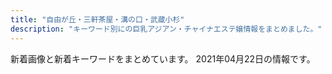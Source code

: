 ```yaml
---
title: "自由が丘・三軒茶屋・溝の口・武蔵小杉"
description: "キーワード別にの巨乳アジアン・チャイナエステ嬢情報をまとめました。"
---
```


新着画像と新着キーワードをまとめています。
2021年04月22日の情報です。

<DmmAffiliateIns />
<KeywordTable
  shops={
    [
    {
        "url": "http://chishituyop.xyz/",
        "station": "\u4e8c\u5b50\u7389\u5ddd\u99c5\u897f\u53e3",
        "keywords": {},
        "name": "\u8d64\u30d0\u30e9",
        "img_links": [
            "http://chishituyop.xyz/uploads/210413/1-21041312560R29.jpg",
            "http://chishituyop.xyz/style/images/index-miru_03.jpg",
            "http://chishituyop.xyz/style/images/sys.jpg",
            "http://chishituyop.xyz/uploads/201229/1-201229152000Y5.jpg",
            "http://chishituyop.xyz/style/images/t3.png",
            "http://chishituyop.xyz/style/images/s-bian.png",
            "http://chishituyop.xyz/style/images/nav2-sta.png",
            "http://chishituyop.xyz/style/images/index-miru_06.jpg",
            "http://chishituyop.xyz/uploads/210413/1-210413125542J5.jpg",
            "http://chishituyop.xyz/style/images/t2.png",
            "http://chishituyop.xyz/style/images/nav-sys.jpg",
            "http://chishituyop.xyz/style/images/t6.jpg",
            "http://chishituyop.xyz/style/images/index-miru_18.jpg",
            "http://chishituyop.xyz/style/images/t4.jpg",
            "http://chishituyop.xyz/uploads/210413/1-21041312562W23.jpg"
        ]
    },
    {
        "img_links": [
            "http://ms-rlx.com/img/ttl_tnew.png",
            "http://ms-rlx.com/staff/momo/01.jpg",
            "http://ms-rlx.com/img/msgbtn.png",
            "http://ms-rlx.com/img/ttl_mobile.png",
            "http://ms-rlx.com/staff/sachan/01mb.jpg",
            "http://ms-rlx.com/img/ttl_rec.png",
            "http://ms-rlx.com/staff/sachan/01.jpg",
            "http://ms-rlx.com/staff/momo/01mb.jpg",
            "http://ms-rlx.com/img/ttl_concept.png",
            "http://ms-rlx.com/img/access/road01.jpg",
            "http://ms-rlx.com/img/youtube.jpg",
            "http://ms-rlx.com/staff/ruri/01.jpg",
            "http://ms-rlx.com/staff/ringo/01.jpg",
            "http://ms-rlx.com/i/files/homeimg.jpg",
            "http://ms-rlx.com/img/ttl_staff.png",
            "http://ms-rlx.com/staff/milk/01.jpg",
            "http://ms-rlx.com/img/att.png",
            "http://ms-rlx.com/staff/ruri/01mb.jpg",
            "http://ms-rlx.com/img/access/road02.jpg",
            "http://ms-rlx.com/pic/head.png",
            "http://ms-rlx.com/staff/ringo/01mb.jpg",
            "http://ms-rlx.com/img/access/road03.jpg",
            "http://ms-rlx.com/staff/milk/01mb.jpg"
        ],
        "url": "http://ms-rlx.com/",
        "station": "\u81ea\u7531\u304c\u4e18\u99c5\u5357\u53e3",
        "name": "\u697d\u697d\u5c4b",
        "keywords": {
            "C": 14
        }
    },
    {
        "station": "\u81ea\u7531\u304c\u4e18\u99c5\u5317\u53e3",
        "name": "\u305f\u3093\u307d\u307d",
        "url": "http://annex-jp.info/",
        "keywords": {},
        "img_links": [
            "http://annex-jp.info/images/mayumi.jpg",
            "http://www.annex-jp.info/i/img/mayumi.jpg",
            "http://annex-jp.info/images/sayuri.jpg",
            "http://annex-jp.info/images/yoho.jpg",
            "http://annex-jp.info/images/info.png",
            "http://www.annex-jp.info/i/img/sayuri.jpg",
            "http://www.annex-jp.info/i/img/nana.jpg",
            "http://annex-jp.info/images/kp-info.jpg",
            "http://www.annex-jp.info/i/img/mari.jpg",
            "http://annex-jp.info/images/riri.jpg",
            "http://www.annex-jp.info/i/img/yoho.jpg",
            "http://annex-jp.info/images/nana.jpg",
            "http://www.annex-jp.info/i/img/riri.jpg",
            "http://annex-jp.info/images/mari.jpg"
        ]
    },
    {
        "url": "http://in-esthe.com/you/",
        "name": "\u60a0",
        "keywords": {},
        "img_links": [
            "http://in-esthe.com/you/images/r-2.jpg",
            "http://in-esthe.com/you/images/p-3.jpg",
            "http://in-esthe.com/you/images/p-11.jpg",
            "http://in-esthe.com/you/images/botton.jpg",
            "http://cdn.dino-es.com/images/logo/468x60DinoEs.png",
            "http://in-esthe.com/you/images/p-0.jpg",
            "http://in-esthe.com/you/images/r-1.jpg",
            "http://in-esthe.com/you/images/p-10.jpg",
            "http://in-esthe.com/you/images/p-4.jpg",
            "http://in-esthe.com/you/images/fla.jpg",
            "http://in-esthe.com/you/images/p-7.jpg",
            "http://in-esthe.com/you/images/p-9.jpg",
            "http://in-esthe.com/you/images/p-8.jpg",
            "http://in-esthe.com/you/images/mo.png",
            "http://in-esthe.com/you/images/p-5.jpg"
        ],
        "station": "\u5b66\u82b8\u5927\u5b66\u99c5\u6771\u53e3"
    },
    {
        "name": "\u5fc3\u697d",
        "url": "http://ms-shinraku.com/",
        "img_links": [
            "http://ms-shinraku.com/staff/mari/01.jpg",
            "http://ms-shinraku.com/img/ttl_staff.png",
            "http://ms-shinraku.com/img/foot.png",
            "http://ms-shinraku.com/i/files/homeimg.jpg",
            "http://ms-shinraku.com/pic/topimg1.jpg",
            "http://ms-shinraku.com/staff/ayumi/01.jpg",
            "http://ms-shinraku.com/staff/ran/01.jpg",
            "http://ms-shinraku.com/pic/head.jpg",
            "http://ms-shinraku.com/staff/yuki/01.jpg",
            "http://ms-shinraku.com/staff/kanako/01.jpg",
            "http://ms-shinraku.com/staff/momoka/01.jpg",
            "http://ms-shinraku.com/pic/topimg2.jpg"
        ],
        "keywords": {
            "C": 2
        },
        "station": "\u5b66\u82b8\u5927\u5b66\u99c5\u6771\u53e3"
    },
    {
        "keywords": {
            "88": 2,
            "C": 1,
            "D": 3,
            "87": 2
        },
        "url": "http://www.mikaeribijin.esturl.com/",
        "name": "\u898b\u8fd4\u308a\u7f8e\u4eba",
        "img_links": [
            "http://www.mikaeribijin.esturl.com/files/003.jpg",
            "http://www.mikaeribijin.esturl.com/files/001-02.jpg",
            "http://www.mikaeribijin.esturl.com/images/shop/shop04.jpg",
            "http://www.mikaeribijin.esturl.com/files/003-02.jpg",
            "http://www.mikaeribijin.esturl.com/images/top.png",
            "http://www.mikaeribijin.esturl.com/images/link_line.png",
            "http://www.mikaeribijin.esturl.com/images/girl-z1.jpg",
            "http://www.mikaeribijin.esturl.com/files/004.jpg",
            "http://www.mikaeribijin.esturl.com/images/line.jpg",
            "http://www.mikaeribijin.esturl.com/files/001.jpg",
            "http://www.mikaeribijin.esturl.com/images/information.png",
            "http://www.mikaeribijin.esturl.com/images/staff_line.png",
            "http://www.mikaeribijin.esturl.com/images/bj3.png",
            "http://www.mikaeribijin.esturl.com/images/mobile.png",
            "http://www.mikaeribijin.esturl.com/files/004-02.jpg",
            "http://www.mikaeribijin.esturl.com/files/002-02.jpg",
            "http://www.mikaeribijin.esturl.com/images/shop/shop03.jpg",
            "http://www.mikaeribijin.esturl.com/images/girl-z2.jpg",
            "http://www.mikaeribijin.esturl.com/images/shop/shop02.jpg",
            "http://www.mikaeribijin.esturl.com/files/002.jpg",
            "http://www.mikaeribijin.esturl.com/images/top_sche.png",
            "http://www.mikaeribijin.esturl.com/images/shop/shop01.jpg"
        ],
        "station": "\u90fd\u7acb\u5927\u5b66\u99c5"
    },
    {
        "keywords": {},
        "url": "http://b-berry.work/",
        "name": "\u30d6\u30eb\u30fc\u30d9\u30ea\u30fc",
        "station": "\u81ea\u7531\u304c\u4e18\u99c5\u5317\u53e3",
        "img_links": [
            "http://b-berry.work/images/interior_t.jpg",
            "http://b-berry.work/img/mona1.jpg",
            "http://b-berry.work/images/ac2.jpg",
            "http://b-berry.work/img/yuri1.jpg",
            "http://b-berry.work/images/ac1.jpg",
            "http://b-berry.work/staff/mona.jpg",
            "http://b-berry.work/images/head.jpg",
            "http://b-berry.work/images/s1.png",
            "http://b-berry.work/images/int1.jpg",
            "http://b-berry.work/images/3.jpg",
            "http://b-berry.work/images/news.jpg",
            "http://b-berry.work/img/maya1.jpg",
            "http://b-berry.work/images/rec1.jpg",
            "http://b-berry.work/images/int2.jpg",
            "http://b-berry.work/images/staff_t.jpg",
            "http://b-berry.work/images/tg.jpg",
            "http://b-berry.work/images/2.jpg",
            "http://b-berry.work/images/rec2.jpg",
            "http://b-berry.work/images/1.jpg",
            "http://b-berry.work/staff/yuri.jpg",
            "http://b-berry.work/images/sys.jpg",
            "http://b-berry.work/staff/maya.jpg"
        ]
    },
    {
        "keywords": {
            "84": 2,
            "94": 4,
            "F": 4,
            "D": 3,
            "86": 1
        },
        "url": "http://www.wqiowaz.site/",
        "name": "Sweet",
        "station": "\u7528\u8cc0\u99c5\u6771\u53e3",
        "img_links": [
            "http://www.wqiowaz.site/uploads/201008/1-20100Q55403531.jpg",
            "http://www.wqiowaz.site/uploads/200629/1-200629103104120.jpg",
            "http://www.wqiowaz.site/picture/m-top004.jpg",
            "http://www.wqiowaz.site/uploads/201008/1-20100Q5550EL.jpg",
            "http://www.wqiowaz.site/uploads/200630/1-200630094H5294.jpg",
            "http://www.wqiowaz.site/picture/foot01.jpg",
            "http://www.wqiowaz.site/picture/m-top003.jpg",
            "http://www.wqiowaz.site/uploads/200629/1-200629103142X4.jpg",
            "http://www.wqiowaz.site/uploads/200914/1-20091416442NT.jpg",
            "http://www.wqiowaz.site/uploads/201008/1-20100Q5541T55.jpg",
            "http://www.wqiowaz.site/picture/m-head01.jpg",
            "http://www.wqiowaz.site/picture/call.png",
            "http://www.wqiowaz.site/picture/cam-01.jpg",
            "http://www.wqiowaz.site/uploads/201008/1-20100Q55522V7.jpg",
            "http://www.wqiowaz.site/uploads/200630/1-200630094K4325.jpg",
            "http://www.wqiowaz.site/uploads/200629/1-200629103204442.jpg",
            "http://www.wqiowaz.site/uploads/200914/1-200914164443K1.jpg"
        ]
    },
    {
        "name": "\u661f\u306e\u8f1d\u304d",
        "url": "http://kagayaki.jpn.cm/",
        "keywords": {
            "87": 2,
            "D": 6,
            "84": 1,
            "C": 17,
            "E": 1,
            "86": 5
        },
        "img_links": [
            "http://kagayaki.jpn.cm/photos/sites/35/2017/11/2017110107513579.jpg",
            "http://kagayaki.jpn.cm/images/girl-z1.jpg",
            "http://kagayaki.jpn.cm/images/bj3.png",
            "http://kagayaki.jpn.cm/images/girl-z2.jpg",
            "http://kagayaki.jpn.cm/photos/sites/35/2016/11/1.jpg",
            "http://kagayaki.jpn.cm/images/room3.jpg",
            "http://kagayaki.jpn.cm/images/room5.jpg",
            "http://kagayaki.jpn.cm/images/mobile.jpg",
            "http://kagayaki.jpn.cm/images/room1.jpg",
            "http://kagayaki.jpn.cm/images/room2.jpg",
            "http://kagayaki.jpn.cm/images/staff_line.png",
            "http://kagayaki.jpn.cm/photos/sites/35/2020/10/2020100418535814.jpg",
            "http://kagayaki.jpn.cm/photos/sites/35/2019/09/2019092518230998.jpg",
            "http://kagayaki.jpn.cm/images/staff0.jpg",
            "http://kagayaki.jpn.cm/images/mobile2.jpg",
            "http://kagayaki.jpn.cm/photos/sites/35/2016/08/staff32.jpg",
            "http://kagayaki.jpn.cm/images/room6.jpg",
            "http://kagayaki.jpn.cm/photos/sites/35/2016/11/11.jpg",
            "http://kagayaki.jpn.cm/images/top.jpg",
            "http://kagayaki.jpn.cm/images/room4.jpg",
            "http://kagayaki.jpn.cm/photos/sites/35/2016/11/12.jpg",
            "http://kagayaki.jpn.cm/photos/sites/35/2016/08/staff3.jpg",
            "http://kagayaki.jpn.cm/images/end1.jpg",
            "http://kagayaki.jpn.cm/photos/sites/35/2016/09/637893871729784570.jpg"
        ],
        "station": "\u4e09\u8ed2\u8336\u5c4b\u99c5\u5317\u53e3"
    },
    {
        "img_links": [
            "http://www.jojo.mensnv.com/files/003.jpg",
            "http://www.jojo.mensnv.com/images/slider/01.jpg",
            "http://www.jojo.mensnv.com/files/004-03.jpg",
            "http://www.jojo.mensnv.com/files/007-03.jpg",
            "http://www.jojo.mensnv.com/files/002-03.jpg",
            "http://www.jojo.mensnv.com/files/004-02.jpg",
            "http://www.jojo.mensnv.com/files/006-02.jpg",
            "http://www.jojo.mensnv.com/files/013-03.jpg",
            "http://www.jojo.mensnv.com/files/007-02.jpg",
            "http://www.jojo.mensnv.com/images/mobile.jpg",
            "http://www.jojo.mensnv.com/files/003-03.jpg",
            "http://www.jojo.mensnv.com/files/001-02.jpg",
            "http://www.jojo.mensnv.com/files/013-02.jpg",
            "http://www.jojo.mensnv.com/files/012-03.jpg",
            "http://www.jojo.mensnv.com/files/009-02.jpg",
            "http://www.jojo.mensnv.com/files/013.jpg",
            "http://www.jojo.mensnv.com/files/009-03.jpg",
            "http://www.jojo.mensnv.com/files/001-03.jpg",
            "http://www.jojo.mensnv.com/files/003-02.jpg",
            "http://www.jojo.mensnv.com/files/014.jpg",
            "http://www.jojo.mensnv.com/images/tel.png",
            "http://www.jojo.mensnv.com/files/012.jpg",
            "http://www.jojo.mensnv.com/files/009.jpg",
            "http://www.jojo.mensnv.com/files/010-03.jpg",
            "http://www.jojo.mensnv.com/files/010.jpg",
            "http://www.jojo.mensnv.com/files/010-02.jpg",
            "http://www.jojo.mensnv.com/files/007.jpg",
            "http://www.jojo.mensnv.com/files/005-02.jpg",
            "http://www.jojo.mensnv.com/images/slider/02.jpg",
            "http://www.jojo.mensnv.com/files/014-02.jpg",
            "http://www.jojo.mensnv.com/files/001.jpg",
            "http://www.jojo.mensnv.com/files/005-03.jpg",
            "http://www.jojo.mensnv.com/files/014-03.jpg",
            "http://www.jojo.mensnv.com/files/004.jpg",
            "http://www.jojo.mensnv.com/files/006-03.jpg",
            "http://www.jojo.mensnv.com/files/002.jpg",
            "http://www.jojo.mensnv.com/images/backlistbtn.png",
            "http://www.jojo.mensnv.com/files/012-02.jpg",
            "http://www.jojo.mensnv.com/files/011-02.jpg",
            "http://www.jojo.mensnv.com/files/011-03.jpg",
            "http://www.jojo.mensnv.com/files/006.jpg",
            "http://www.jojo.mensnv.com/images/showCover.png",
            "http://www.jojo.mensnv.com/files/011.jpg",
            "http://www.jojo.mensnv.com/images/slider/03.jpg",
            "http://www.jojo.mensnv.com/images/coverGirlParts.png",
            "http://www.jojo.mensnv.com/files/005.jpg",
            "http://www.jojo.mensnv.com/files/002-02.jpg"
        ],
        "keywords": {
            "\u30bb\u30af\u30b7\u30fc": 1,
            "85": 9,
            "84": 6,
            "86": 12,
            "88": 3,
            "C": 3,
            "D": 18
        },
        "url": "http://www.jojo.mensnv.com/",
        "station": "\u4e09\u8ed2\u8336\u5c4b\u99c5\u5357\u53e3",
        "name": "JoJo"
    },
    {
        "img_links": [
            "http://esthegt.xyz/ymd/images/button-3.png",
            "http://esthegt.xyz/ymd/images/button-6.png",
            "http://esthegt.xyz/ymd/images/button-5.png",
            "http://esthegt.xyz/ymd/girl/7.jpg",
            "http://esthegt.xyz/ymd/images/button-4.png",
            "http://esthegt.xyz/ymd/girl/8.jpg",
            "http://esthegt.xyz/ymd/girl/9.jpg",
            "http://esthegt.xyz/ymd/girl/10.jpg",
            "http://esthegt.xyz/ymd/images/tt.png",
            "http://esthegt.xyz/ymd/images/call.png",
            "http://esthegt.xyz/ymd/girl/6.jpg",
            "http://esthegt.xyz/ymd/images/button-2.png",
            "http://esthegt.xyz/ymd/images/button-1.png",
            "http://esthegt.xyz/ymd/girl/11.jpg"
        ],
        "name": "\u5922\u898b\u5802",
        "station": "\u99d2\u6ca2\u5927\u5b66\u99c5\u99d2\u6ca2\u516c\u5712\u53e3",
        "keywords": {},
        "url": "http://esthegt.xyz/ymd/"
    },
    {
        "name": "Oh Baby",
        "url": "https://ohbay.relaxjp.com/",
        "img_links": [
            "https://ohbay.relaxjp.com/images/call.png",
            "https://ohbay.relaxjp.com/css/staff/staff04.jpg",
            "https://ohbay.relaxjp.com/css/staff/staff02.jpg",
            "https://ohbay.relaxjp.com/css/staff/staff03.jpg",
            "https://ohbay.relaxjp.com/css/top02.jpg",
            "https://ohbay.relaxjp.com/css/osusume02.jpg",
            "https://ohbay.relaxjp.com/css/m-head.jpg",
            "https://ohbay.relaxjp.com/css/top0001.jpg",
            "https://ohbay.relaxjp.com/css/foot.jpg",
            "https://ohbay.relaxjp.com/css/top03.jpg",
            "https://ohbay.relaxjp.com/css/staff/staff01.jpg",
            "https://ohbay.relaxjp.com/css/osusume001.jpg",
            "https://ohbay.relaxjp.com/css/osusume03.jpg"
        ],
        "station": "\u4e8c\u5b50\u7389\u5ddd\u99c5\u6771\u53e3",
        "keywords": {}
    },
    {
        "station": "\u4e09\u8ed2\u8336\u5c4b\u99c5\u4e16\u7530\u8c37\u901a\u308a\u53e3",
        "url": "http://www.brilliance.mesthe.com/",
        "keywords": {
            "85": 2,
            "87": 1,
            "D": 3,
            "C": 2,
            "86": 2
        },
        "name": "\u30d6\u30ea\u30ea\u30a2\u30f3\u30b9",
        "img_links": [
            "http://www.brilliance.mesthe.com/files/002-02.jpg",
            "http://www.brilliance.mesthe.com/files/003-02.jpg",
            "http://www.brilliance.mesthe.com/images/maga.jpg",
            "http://www.brilliance.mesthe.com/images/shop/shop03.jpg",
            "http://www.brilliance.mesthe.com/images/infotiao1.jpg",
            "http://www.brilliance.mesthe.com/images/tel.png",
            "http://www.brilliance.mesthe.com/images/service.png",
            "http://www.brilliance.mesthe.com/files/001.jpg",
            "http://www.brilliance.mesthe.com/images/xian.png",
            "http://www.brilliance.mesthe.com/images/zi_staff.png",
            "http://www.brilliance.mesthe.com/images/shop/shop02.jpg",
            "http://www.brilliance.mesthe.com/images/new1.png",
            "http://www.brilliance.mesthe.com/files/005-02.jpg",
            "http://www.brilliance.mesthe.com/images/zi_massage.png",
            "http://www.brilliance.mesthe.com/files/004.jpg",
            "http://www.brilliance.mesthe.com/files/004-02.jpg",
            "http://www.brilliance.mesthe.com/files/004-03.jpg",
            "http://www.brilliance.mesthe.com/images/new3.png",
            "http://www.brilliance.mesthe.com/files/002.jpg",
            "http://www.brilliance.mesthe.com/images/main_top.png",
            "http://www.brilliance.mesthe.com/images/main_bottom.png",
            "http://www.brilliance.mesthe.com/images/shop/shop01.jpg",
            "http://www.brilliance.mesthe.com/images/pick.png",
            "http://www.brilliance.mesthe.com/files/001-02.jpg",
            "http://www.brilliance.mesthe.com/files/003-03.jpg",
            "http://www.brilliance.mesthe.com/files/005.jpg",
            "http://www.brilliance.mesthe.com/files/001-03.jpg",
            "http://www.brilliance.mesthe.com/files/002-03.jpg",
            "http://www.brilliance.mesthe.com/images/s2.jpg",
            "http://www.brilliance.mesthe.com/files/003.jpg",
            "http://www.brilliance.mesthe.com/images/s1.jpg",
            "http://www.brilliance.mesthe.com/images/s3.jpg",
            "http://www.brilliance.mesthe.com/files/005-03.jpg",
            "http://www.brilliance.mesthe.com/images/shop/shop04.jpg"
        ]
    },
    {
        "img_links": [
            "http://www.esthe.esraku.com/images/m6.jpg",
            "http://www.esthe.esraku.com/images/m3.jpg",
            "http://www.esthe.esraku.com/files/004.jpg",
            "http://www.esthe.esraku.com/files/005.jpg",
            "http://www.esthe.esraku.com/images/s_pickup.png",
            "http://www.esthe.esraku.com/files/006.jpg",
            "http://www.esthe.esraku.com/images/slider-img001.jpg",
            "http://www.esthe.esraku.com/files/003.jpg",
            "http://www.esthe.esraku.com/images/m1.jpg",
            "http://www.esthe.esraku.com/images/m4.jpg",
            "http://www.esthe.esraku.com/files/001.jpg",
            "http://www.esthe.esraku.com/images/s_top_therapist.png",
            "http://www.esthe.esraku.com/images/slider-img002.jpg",
            "http://www.esthe.esraku.com/images/m2.jpg",
            "http://www.esthe.esraku.com/files/002.jpg",
            "http://www.esthe.esraku.com/images/s_news.png",
            "http://www.esthe.esraku.com/images/s_message.png"
        ],
        "url": "http://www.esthe.esraku.com/",
        "station": "\u4e09\u8ed2\u8336\u5c4b\u99c5\u5357\u53e3",
        "keywords": {
            "91": 8,
            "86": 8,
            "D": 40,
            "87": 16,
            "E": 8,
            "88": 8,
            "85": 8
        },
        "name": "\u53f0\u6e7e\u30a8\u30b9\u30c6"
    },
    {
        "keywords": {
            "C": 20,
            "85": 2,
            "87": 6,
            "88": 2,
            "86": 2,
            "D": 6
        },
        "name": "\u82b1\u6c34\u6728",
        "img_links": [
            "http://www.hanamizuki.esturl.com/files/002.jpg",
            "http://www.hanamizuki.esturl.com/files/004-02.jpg",
            "http://www.hanamizuki.esturl.com/files/003-02.jpg",
            "http://www.hanamizuki.esturl.com/img/btn_side_mobile.jpg",
            "http://www.hanamizuki.esturl.com/img/goback.jpg",
            "http://www.hanamizuki.esturl.com/img/ttl_news.png",
            "http://www.hanamizuki.esturl.com/files/001-02.jpg",
            "http://www.hanamizuki.esturl.com/img/pickup.jpg",
            "http://www.hanamizuki.esturl.com/files/004.jpg",
            "http://www.hanamizuki.esturl.com/img/header03.png",
            "http://www.hanamizuki.esturl.com/files/006.jpg",
            "http://www.hanamizuki.esturl.com/files/005-02.jpg",
            "http://www.hanamizuki.esturl.com/files/006-02.jpg",
            "http://www.hanamizuki.esturl.com/files/001.jpg",
            "http://www.hanamizuki.esturl.com/files/005.jpg",
            "http://www.hanamizuki.esturl.com/img/btn_blog.png",
            "http://www.hanamizuki.esturl.com/img/ttl_info.png",
            "http://www.hanamizuki.esturl.com/files/003.jpg",
            "http://www.hanamizuki.esturl.com/files/002-02.jpg"
        ],
        "station": "\u4e09\u8ed2\u8336\u5c4b\u99c5\u5317\u53e3B",
        "url": "http://www.hanamizuki.esturl.com/"
    },
    {
        "keywords": {},
        "url": "http://www.es-flower.link/",
        "img_links": [
            "http://www.es-flower.link/images/6.jpg",
            "http://www.es-flower.link/sp/images/footer.jpg",
            "http://www.es-flower.link/sp/images/rec3.jpg",
            "http://www.es-flower.link/sp/images/3.jpg",
            "http://www.es-flower.link/sp/images/sys1.jpg",
            "http://www.es-flower.link/sp/images/1.jpg",
            "http://www.es-flower.link/sp/images/tel.jpg",
            "http://www.es-flower.link/img/koyuki1.jpg",
            "http://www.es-flower.link/images/staff_t.jpg",
            "http://www.es-flower.link/images/7.jpg",
            "http://www.es-flower.link/sp/images/4.jpg",
            "http://www.es-flower.link/sp/images/rec2.jpg",
            "http://www.es-flower.link/images/news.jpg",
            "http://www.es-flower.link/images/rec2.jpg",
            "http://www.es-flower.link/sp/img/huyumi1.jpg",
            "http://www.es-flower.link/sp/images/6.jpg",
            "http://www.es-flower.link/sp/images/sys2.jpg",
            "http://www.es-flower.link/sp/images/sisu_t.jpg",
            "http://www.es-flower.link/sp/menu/interior.jpg",
            "http://www.es-flower.link/sp/images/7.jpg",
            "http://www.es-flower.link/img/yume1.jpg",
            "http://www.es-flower.link/sp/images/time.jpg",
            "http://www.es-flower.link/sp/menu/staff.jpg",
            "http://www.es-flower.link/sp/images/interior_t.jpg",
            "http://www.es-flower.link/sp/images/sys3.jpg",
            "http://www.es-flower.link/sp/images/int1.jpg",
            "http://www.es-flower.link/images/head.jpg",
            "http://www.es-flower.link/sp/images/news.jpg",
            "http://www.es-flower.link/sp/images/staff_t.jpg",
            "http://www.es-flower.link/sp/images/top.jpg",
            "http://www.es-flower.link/sp/img/nene1.jpg",
            "http://www.es-flower.link/sp/images/pc.jpg",
            "http://www.es-flower.link/sp/menu/top.jpg",
            "http://www.es-flower.link/sp/images/int2.jpg",
            "http://www.es-flower.link/img/arisa1.jpg",
            "http://www.es-flower.link/images/interior_t.jpg",
            "http://www.es-flower.link/sp/img/mizuki1.jpg",
            "http://www.es-flower.link/images/4.jpg",
            "http://www.es-flower.link/img/mizuki1.jpg",
            "http://www.es-flower.link/images/ta.jpg",
            "http://www.es-flower.link/sp/img/koyuki1.jpg",
            "http://www.es-flower.link/images/info.jpg",
            "http://www.es-flower.link/images/5.jpg",
            "http://www.es-flower.link/img/nene1.jpg",
            "http://www.es-flower.link/images/3.jpg",
            "http://www.es-flower.link/images/mobile.jpg",
            "http://www.es-flower.link/img/yuyu1.jpg",
            "http://www.es-flower.link/sp/images/head.png",
            "http://www.es-flower.link/sp/images/5.jpg",
            "http://www.es-flower.link/images/1.jpg",
            "http://www.es-flower.link/sp/img/yuyu1.jpg",
            "http://www.es-flower.link/sp/images/sisu.jpg",
            "http://www.es-flower.link/sp/images/rec1.jpg",
            "http://www.es-flower.link/sp/images/newsb.png",
            "http://www.es-flower.link/sp/img/yume1.jpg",
            "http://www.es-flower.link/img/huyumi1.jpg",
            "http://www.es-flower.link/images/int1.png",
            "http://www.es-flower.link/sp/images/2.jpg",
            "http://www.es-flower.link/images/int2.png",
            "http://www.es-flower.link/images/sys.png",
            "http://www.es-flower.link/sp/img/arisa1.jpg",
            "http://www.es-flower.link/images/sm.jpg",
            "http://www.es-flower.link/images/2.jpg",
            "http://www.es-flower.link/sp/images/ac1.jpg",
            "http://www.es-flower.link/images/rec1.png"
        ],
        "station": "\u81ea\u7531\u304c\u4e18\u99c5\u5317\u53e3",
        "name": "\u6625\u306e\u604b"
    },
    {
        "img_links": [
            "http://www.miyuki.es-relax.info/images/kp01.jpg",
            "http://www.miyuki.es-relax.info/images/sp01.jpg",
            "http://www.miyuki.es-relax.info/gals/yuki1.jpg",
            "http://www.miyuki.es-relax.info/images/info4.jpg",
            "http://www.miyuki.es-relax.info/images/info2.jpg",
            "http://www.miyuki.es-relax.info/images/sp02.jpg",
            "http://www.miyuki.es-relax.info/images/sp03.jpg",
            "http://www.miyuki.es-relax.info/gals/nana1.jpg",
            "http://www.miyuki.es-relax.info/images/yoyaku.png",
            "http://www.miyuki.es-relax.info/images/info1.jpg",
            "http://www.miyuki.es-relax.info/gals/yuri1.jpg",
            "http://www.miyuki.es-relax.info/images/info3.jpg"
        ],
        "name": "\u30de\u30c3\u30b5\u30fc\u30b8\u306e\u66d9",
        "url": "http://www.miyuki.es-relax.info/",
        "station": "\u5927\u5ca1\u5c71\u99c5",
        "keywords": {}
    },
    {
        "keywords": {
            "C": 4,
            "E": 2,
            "D": 4
        },
        "url": "http://clair.work/",
        "img_links": [
            "http://clair.work/images/recruit/nagare_06.png",
            "http://clair.work/images/head_therapist.jpg",
            "http://clair.work/images/mainvisual_01.jpg",
            "http://clair.work/staff/ayaka1.jpg",
            "http://clair.work/images/recruit/nagare_02.jpg",
            "http://clair.work/images/recruit/nagare_01.jpg",
            "http://clair.work/images/sw_tel.png",
            "http://clair.work/staff/humi1.jpg",
            "http://clair.work/images/head_interior.jpg",
            "http://clair.work/images/recruit/message_03.png",
            "http://clair.work/staff/yua1.jpg",
            "http://clair.work/images/mainvisual_02.jpg",
            "http://clair.work/images/icon_ranking_05.png",
            "http://clair.work/images/recruit/point_04.png",
            "http://clair.work/images/recruit/nagare_05.png",
            "http://clair.work/images/icon_new.png",
            "http://clair.work/images/recruit/point_05.png",
            "http://clair.work/images/recruit/nagare_07.png",
            "http://clair.work/images/recruit/req_03.jpg",
            "http://clair.work/images/mainvisual_01_s.jpg",
            "http://clair.work/staff/mayu1.jpg",
            "http://clair.work/images/recruit/sp_mainvisual.jpg",
            "http://clair.work/images/recruit/nagare_03.jpg",
            "http://clair.work/images/icon_ranking_04.png",
            "http://clair.work/staff/humi2.jpg",
            "http://clair.work/images/sw_home.png",
            "http://clair.work/images/recruit/point_03.png",
            "http://clair.work/images/recruit/point_09.png",
            "http://clair.work/images/icon_ranking_01.png",
            "http://clair.work/images/mainvisual_02_s.jpg",
            "http://clair.work/images/recruit/point_07.png",
            "http://clair.work/images/recruit/point_08.png",
            "http://clair.work/images/trigger.jpg",
            "http://clair.work/images/icon_ranking_02.png",
            "http://clair.work/staff/kasumi1.jpg",
            "http://clair.work/images/recruit/point_06.png",
            "http://clair.work/images/icon_ranking_03.png",
            "http://clair.work/images/no_image.jpg"
        ],
        "name": "Clair \uff5e\u30af\u30ec\u30fc\u30eb\uff5e",
        "station": "\u5b66\u82b8\u5927\u5b66\u99c5\u897f\u53e3"
    },
    {
        "station": "\u4e8c\u5b50\u7389\u5ddd\u99c5\u897f\u53e3",
        "keywords": {},
        "url": "https://haruya.xyz.mn/",
        "name": "\u6625\u5c4b",
        "img_links": []
    },
    {
        "name": "Angel\uff5e\u30a8\u30f3\u30b8\u30a7\u30eb",
        "img_links": [
            "http://koukoku.xyz/angel/css/staff/staff0006.jpg",
            "http://koukoku.xyz/angel/css/osusume15.jpg",
            "http://koukoku.xyz/angel/css/staff/staff003.jpg",
            "http://koukoku.xyz/angel/css/m-head.jpg",
            "http://koukoku.xyz/angel/css/staff/staff004.jpg",
            "http://koukoku.xyz/angel/css/m-top04.jpg",
            "http://koukoku.xyz/angel/css/staff/staff001.jpg",
            "http://koukoku.xyz/angel/css/staff/staff005.jpg",
            "http://koukoku.xyz/angel/css/staff/staff002.jpg",
            "http://koukoku.xyz/angel/css/cam01.jpg",
            "http://koukoku.xyz/angel/images/call.png"
        ],
        "url": "http://koukoku.xyz/angel/",
        "station": "\u4e8c\u5b50\u7389\u5ddd\u99c5\u897f\u53e3",
        "keywords": {
            "88": 1,
            "C": 1,
            "D": 5,
            "90": 3,
            "89": 1,
            "86": 1
        }
    },
    {
        "name": "\u9752\u7a7a",
        "img_links": [
            "http://aosora.work/images/interior_t.png",
            "http://aosora.work/images/int2.png",
            "http://aosora.work/images/news.png",
            "http://aosora.work/img/hina2.jpg",
            "http://aosora.work/images/head.jpg",
            "http://aosora.work/images/5.jpg",
            "http://aosora.work/images/4.jpg",
            "http://aosora.work/images/s2.jpg",
            "http://aosora.work/img/momo2.jpg",
            "http://aosora.work/images/mobile.png",
            "http://aosora.work/images/int1.png",
            "http://aosora.work/img/yu2.jpg",
            "http://aosora.work/images/sys3.png",
            "http://aosora.work/images/2.jpg",
            "http://aosora.work/img/sora1.jpg",
            "http://aosora.work/staff/momo.jpg",
            "http://aosora.work/images/sys2.jpg",
            "http://aosora.work/staff/karen.jpg",
            "http://aosora.work/images/sys1.jpg",
            "http://aosora.work/staff/hina.jpg",
            "http://aosora.work/images/1.jpg",
            "http://aosora.work/img/momo1.jpg",
            "http://aosora.work/img/yu1.jpg",
            "http://aosora.work/staff/miya.jpg",
            "http://aosora.work/images/6.jpg",
            "http://aosora.work/images/staff_t.png",
            "http://aosora.work/images/s1.jpg",
            "http://aosora.work/images/3.jpg",
            "http://aosora.work/images/s1.png",
            "http://aosora.work/img/sora2.jpg",
            "http://aosora.work/img/hina1.jpg",
            "http://aosora.work/staff/sora.jpg",
            "http://aosora.work/img/karen2.jpg",
            "http://aosora.work/staff/yu.jpg",
            "http://aosora.work/img/karen1.jpg",
            "http://aosora.work/img/miya1.jpg"
        ],
        "station": "\u4e09\u8ed2\u8336\u5c4b\u99c5\u5357\u53e3",
        "keywords": {},
        "url": "http://aosora.work/"
    }
]
}
/>
<DmmAffiliateScript />
